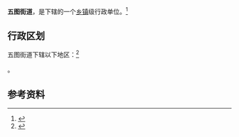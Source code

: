 {{中国乡级行政区|37/07/25/005/000}}

'''五图街道'''，是{{PRC admin/fullname|37/07/25/005/000|3}}下辖的一个[[乡镇|乡镇]]级行政单位。<ref>{{PRC admin/ref sgc|{{PRC admin/parent|37/07/25/005/000}}}}</ref>

== 行政区划 ==

五图街道下辖以下地区：<ref>{{PRC admin/ref sgc|37/07/25/005/000}}</ref>

{{PRC admin/children|37/07/25/005/000}}。

== 参考资料 ==

{{reflist}}

{{行政区划小作品}}
{{PRC admin/navcat|37/07/25/005/000}}